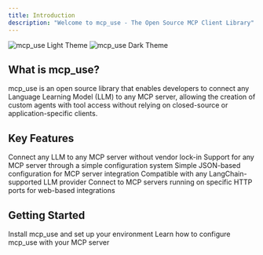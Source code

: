 ---
title: Introduction
description: "Welcome to mcp_use - The Open Source MCP Client Library"
---

<img className="block dark:hidden" src="/images/hero-light.png" alt="mcp_use Light Theme" />
<img className="hidden dark:block" src="/images/hero-dark.png" alt="mcp_use Dark Theme" />

## What is mcp_use?

mcp_use is an open source library that enables developers to connect any Language Learning Model (LLM) to any MCP server, allowing the creation of custom agents with tool access without relying on closed-source or application-specific clients.

## Key Features

<CardGroup cols={2}>
  <Card title="Open Source" icon="code" href="/essentials/installation">
    Connect any LLM to any MCP server without vendor lock-in
  </Card>
  <Card title="Flexible Configuration" icon="server" href="/essentials/configuration">
    Support for any MCP server through a simple configuration system
  </Card>
  <Card title="Easy Setup" icon="gear" href="/essentials/configuration">
    Simple JSON-based configuration for MCP server integration
  </Card>
  <Card title="Universal LLM Support" icon="robot" href="/essentials/llm-integration">
    Compatible with any LangChain-supported LLM provider
  </Card>
  <Card title="HTTP Connection" icon="network" href="/quickstart">
    Connect to MCP servers running on specific HTTP ports for web-based integrations
  </Card>
</CardGroup>

## Getting Started

<CardGroup cols={2}>
  <Card title="Installation" icon="download" href="/quickstart">
    Install mcp_use and set up your environment
  </Card>
  <Card title="Configuration" icon="book" href="/essentials/configuration">
    Learn how to configure mcp_use with your MCP server
  </Card>
</CardGroup>
